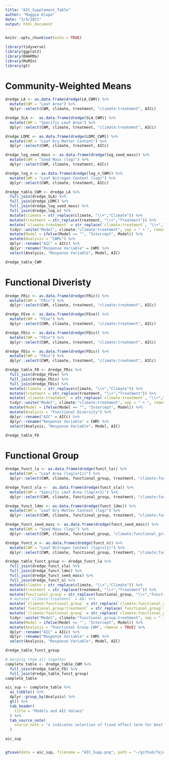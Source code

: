 ```yaml
---
title: "AIC_Supplement_Table"
author: "Maggie Klope"
date: "3/9/2021"
output: html_document
---
```


```r
knitr::opts_chunk$set(echo = TRUE)

library(tidyverse)
library(ggplot2)
library(DHARMa)
library(MuMIn)
library(gt)

```

# Community-Weighted Means
```r
dredge_LA <- as.data.frame(dredge(LA_CWM)) %>%
  mutate(CWM = "Leaf Area") %>% 
  dplyr::select(CWM, climate, treatment, "climate:treatment", AICc)

dredge_SLA <-  as.data.frame(dredge(SLA_CWM)) %>% 
  mutate(CWM = "Specific Leaf Area") %>% 
  dplyr::select(CWM, climate, treatment, "climate:treatment", AICc)

dredge_LDMC <- as.data.frame(dredge(LDMC_CWM)) %>% 
  mutate(CWM = "Leaf Dry Matter Content") %>%
  dplyr::select(CWM, climate, treatment, AICc)

dredge_log_seed_mass <- as.data.frame(dredge(log_seed_mass)) %>% 
  mutate(CWM = "Seed Mass (log)") %>%
  dplyr::select(CWM, climate, treatment, AICc)

dredge_log_n <- as.data.frame(dredge(log_n_CWM)) %>% 
  mutate(CWM = "Leaf Nitrogen Content (log)") %>%
  dplyr::select(CWM, climate, treatment, AICc)

dredge_table_CWM <- dredge_LA %>% 
  full_join(dredge_SLA) %>% 
  full_join(dredge_LDMC) %>% 
  full_join(dredge_log_seed_mass) %>% 
  full_join(dredge_log_n) %>% 
  mutate(climate = str_replace(climate, "\\+","Climate")) %>%
  mutate(treatment = str_replace(treatment, "\\+","Treatment")) %>% 
  mutate(`climate:treatment` = str_replace(`climate:treatment`, "\\+","Climate:Treatment")) %>% 
  tidyr::unite("Model", climate:"climate:treatment", sep = " + ", remove = TRUE, na.rm = TRUE) %>% 
  mutate(Model = ifelse(Model == "", "Intercept", Model)) %>% 
  mutate(Analysis = "CWMs") %>% 
  dplyr::rename("AIC" = AICc) %>% 
  dplyr::rename("Response Variable" = CWM) %>% 
  select(Analysis, "Response Variable", Model, AIC)

dredge_table_CWM

```

# Functional Diveristy
```r
dredge_FRic <- as.data.frame(dredge(FRic)) %>%
  mutate(CWM = "FRic") %>% 
  dplyr::select(CWM, climate, treatment, "climate:treatment", AICc)

dredge_FEve <- as.data.frame(dredge(FEve)) %>%
  mutate(CWM = "FEve") %>%
  dplyr::select(CWM, climate, treatment, "climate:treatment", AICc)

dredge_FDiv <- as.data.frame(dredge(FDiv)) %>%
  mutate(CWM = "FDiv") %>%
  dplyr::select(CWM, climate, treatment, "climate:treatment", AICc)

dredge_FDis <- as.data.frame(dredge(FDis)) %>%
  mutate(CWM = "FDis") %>%
  dplyr::select(CWM, climate, treatment, "climate:treatment", AICc)

dredge_table_FD <- dredge_FRic %>% 
  full_join(dredge_FEve) %>% 
  full_join(dredge_FDiv) %>% 
  full_join(dredge_FDis) %>% 
  mutate(climate = str_replace(climate, "\\+","Climate")) %>%
  mutate(treatment = str_replace(treatment, "\\+","Treatment")) %>% 
  mutate(`climate:treatment` = str_replace(`climate:treatment`, "\\+","Climate:Treatment")) %>% 
  tidyr::unite("Model", climate:"climate:treatment", sep = " + ", remove = TRUE, na.rm = TRUE) %>% 
  mutate(Model = ifelse(Model == "", "Intercept", Model)) %>% 
  mutate(Analysis = "Functional Diversity") %>% 
  dplyr::rename("AIC" = AICc) %>% 
  dplyr::rename("Response Variable" = CWM) %>%
  select(Analysis, "Response Variable", Model, AIC)

dredge_table_FD

```

# Functional Group
```r
dredge_funct_la <- as.data.frame(dredge(funct_la)) %>%
  mutate(CWM = "Leaf Area (log(x+1))") %>% 
  dplyr::select(CWM, climate, functional_group, treatment, "climate:functional_group", "functional_group:treatment", "climate:functional_group", AICc)

dredge_funct_sla <-  as.data.frame(dredge(funct_sla)) %>% 
  mutate(CWM = "Specific Leaf Area (log(x+1)") %>% 
  dplyr::select(CWM, climate, functional_group, treatment, "climate:functional_group", AICc)

dredge_funct_ldmc <- as.data.frame(dredge(funct_ldmc)) %>% 
  mutate(CWM = "Leaf Dry Matter Content (log)") %>% 
  dplyr::select(CWM, climate, functional_group, treatment, "climate:functional_group", "functional_group:treatment", AICc)

dredge_funct_seed_mass <- as.data.frame(dredge(funct_seed_mass)) %>% 
  mutate(CWM = "Seed Mass (log)") %>% 
  dplyr::select(CWM, climate, functional_group, "climate:functional_group", AICc)

dredge_funct_n <- as.data.frame(dredge(funct_n)) %>% 
  mutate(CWM = "Leaf Nitrogen Content (log(x+1)") %>% 
  dplyr::select(CWM, climate, functional_group, treatment, "climate:functional_group", AICc)

dredge_table_funct_group <- dredge_funct_la %>% 
  full_join(dredge_funct_sla) %>% 
  full_join(dredge_funct_ldmc) %>% 
  full_join(dredge_funct_seed_mass) %>% 
  full_join(dredge_funct_n) %>% 
  mutate(climate = str_replace(climate, "\\+","Climate")) %>%
  mutate(treatment = str_replace(treatment, "\\+","Treatment")) %>% 
  mutate(functional_group = str_replace(functional_group, "\\+","Functional Group")) %>%
  # mutate(`climate:treatment` = NA) %>% 
  mutate(`climate:functional_group` = str_replace(`climate:functional_group`, "\\+","Climate:Functional Group")) %>%
  mutate(`functional_group:treatment` = str_replace(`functional_group:treatment`, "\\+","Functional Group")) %>% 
  mutate(`climate:functional_group` = str_replace(`climate:functional_group`, "\\+","Climate:Functional Group")) %>% 
  tidyr::unite("Model", climate:"functional_group:treatment", sep = " + ", remove = TRUE, na.rm = TRUE) %>% 
  mutate(Model = ifelse(Model == "", "Intercept", Model)) %>% 
  mutate(Analysis = "Functional Group CWM", remove = TRUE) %>%
  dplyr::rename("AIC" = AICc) %>% 
  dplyr::rename("Response Variable" = CWM) %>% 
  select(Analysis, "Response Variable", Model, AIC)

dredge_table_funct_group

```

```r
# merging them all together
complete_table <- dredge_table_CWM %>% 
  full_join(dredge_table_FD) %>% 
  full_join(dredge_table_funct_group)
complete_table 

aic_sup <- complete_table %>% 
  as_tibble() %>% 
  dplyr::group_by(Analysis) %>%
  gt() %>% 
  tab_header(
    title = "Models and AIC Values"
  ) %>% 
  tab_source_note(
    source_note = "x indicates selection of fixed effect term for best-fit model"
  )

aic_sup


gtsave(data = aic_sup, filename = "AIC_Supp.png", path = "~/github/Tejon_Functional_Traits/Figures")

```


